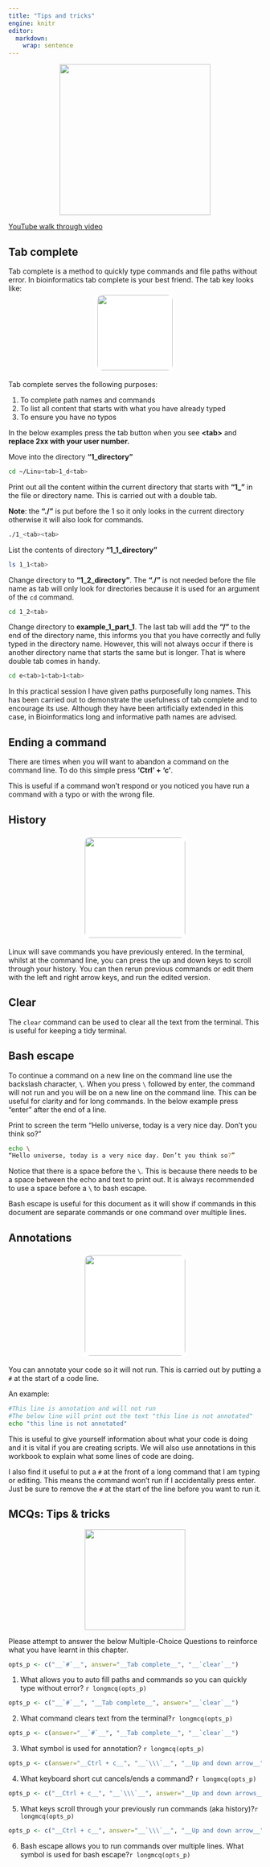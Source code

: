 ```yaml
---
title: "Tips and tricks"
engine: knitr
editor: 
  markdown: 
    wrap: sentence
---
```

<center>
![](figures/skateboard_trick.png){style="width:300px"}
</center>

[YouTube walk through video](https://www.youtube.com/embed/968QURuAplk)

## Tab complete
Tab complete is a method to quickly type commands and file paths without error. In bioinformatics tab complete is your best friend. The tab key looks like:
<center>
![](figures/tab_complete.png){style="width:150px; background:white; border-radius:15px; border: white 5px solid"}
</center>

Tab complete serves the following purposes:

1. To complete path names and commands
2. To list all content that starts with what you have already typed
3. To ensure you have no typos

In the below examples press the tab button when you see __\<tab>__ and __replace 2xx with your user number.__

Move into the directory __"1_directory"__
```bash
cd ~/Linu<tab>1_d<tab>
``` 

Print out all the content within the current directory that starts with __"1_"__ in the file or directory name. This is carried out with a double tab.

__Note__: the __"./"__ is put before the 1 so it only looks in the current directory otherwise it will also look for commands. 
```bash
./1_<tab><tab>
``` 

List the contents of directory __"1_1_directory"__
```bash
ls 1_1<tab>
``` 

Change directory to __"1_2_directory"__. The __"./"__ is not needed before the file name as tab will only look for directories because it is used for an argument of the `cd` command.
```bash
cd 1_2<tab>
``` 

Change directory to __example_1_part_1__. The last tab will add the __"/"__ to the end of the directory name, this informs you that you have correctly and fully typed in the directory name. However, this will not always occur if there is another directory name that starts the same but is longer. That is where double tab comes in handy.
```bash
cd e<tab>1<tab>1<tab>
``` 

In this practical session I have given paths purposefully long names. This has been carried out to demonstrate the usefulness of tab complete and to encourage its use. Although they have been artificially extended in this case, in Bioinformatics long and informative path names are advised. 

## Ending a command
There are times when you will want to abandon a command on the command line. To do this simple press __‘Ctrl’ + ‘c’__.

This is useful if a command won't respond or you noticed you have run a command with a typo or with the wrong file.

## History
<center>
![](figures/history.png){style="width:200px; background:white; border-radius:15px; border: white 5px solid"}
</center>

Linux will save commands you have previously entered. In the terminal, whilst at the command line, you can press the up and down keys to scroll through your history. You can then rerun previous commands or edit them with the left and right arrow keys, and run the edited version. 

## Clear
The `clear` command can be used to clear all the text from the terminal. This is useful for keeping a tidy terminal.

## Bash escape
To continue a command on a new line on the command line use the backslash character,  __`\`__. When you press `\` followed by enter, the command will not run and you will be on a new line on the command line. This can be useful for clarity and for long commands. 
In the below example press "enter" after the end of a line.

Print to screen the term “Hello universe, today is a very nice day. Don’t you think so?”
```bash
echo \
“Hello universe, today is a very nice day. Don’t you think so?”
```
Notice that there is a space before the `\`. This is because there needs to be a space between the echo and text to print out. It is always recommended to use a space before a `\` to bash escape.

Bash escape is useful for this document as it will show if commands in this document are separate commands or one command over multiple lines.

## Annotations
<center>
![](figures/hashtag.png){style="width:200px; background:white; border-radius:15px; border: white 5px solid"}
</center>

You can annotate your code so it will not run. This is carried out by putting a `#` at the start of a code line.

An example:

```bash
#This line is annotation and will not run
#The below line will print out the text "this line is not annotated"
echo "this line is not annotated"
```

This is useful to give yourself information about what your code is doing and it is vital if you are creating scripts. We will also use annotations in this workbook to explain what some lines of code are doing.

I also find it useful to put a `#` at the front of a long command that I am typing or editing. This means the command won't run if I accidentally press enter. Just be sure to remove the `#` at the start of the line before you want to run it.

## MCQs: Tips & tricks
<center>
![](figures/question_bubble_blue.png){style="width:200px"}
</center>

Please attempt to answer the below Multiple-Choice Questions to reinforce what you have learnt in this chapter.

```r
opts_p <- c("__`#`__", answer="__Tab complete__", "__`clear`__")
```
1.  What allows you to auto fill paths and commands so you can quickly type without error? `r longmcq(opts_p)`

```r
opts_p <- c("__`#`__", "__Tab complete__", answer="__`clear`__")
```
2. What command clears text from the terminal?`r longmcq(opts_p)`

```r
opts_p <- c(answer="__`#`__", "__Tab complete__", "__`clear`__")
```
3.  What symbol is used for annotation? `r longmcq(opts_p)`

```r
opts_p <- c(answer="__Ctrl + c__", "__`\\\`__", "__Up and down arrow__")
```
4.  What keyboard short cut cancels/ends a command? `r longmcq(opts_p)`

```r
opts_p <- c("__Ctrl + c__", "__`\\\`__", answer="__Up and down arrows__")
```
5.  What keys scroll through your previously run commands (aka history)?`r longmcq(opts_p)`

```r
opts_p <- c("__Ctrl + c__", answer="__`\\\`__", "__Up and down arrow__")
```
6.  Bash escape allows you to run commands over multiple lines. What symbol is used for bash escape?`r longmcq(opts_p)`